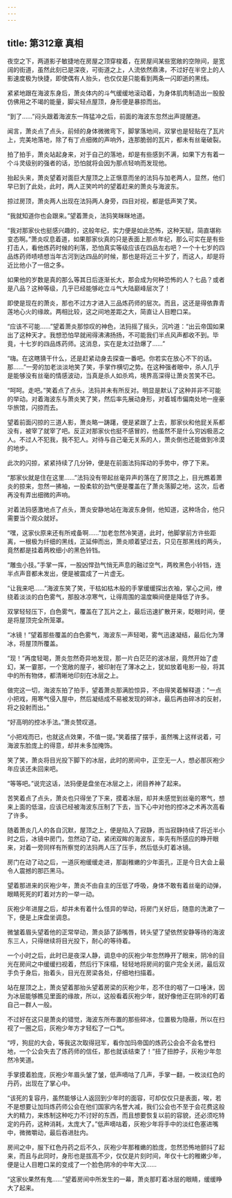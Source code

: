 ```yaml
---
---
---
```

title: 第312章 真相
---



夜空之下，两道影子敏捷地在房屋之顶穿梭着，在房屋间某些宽敞的空隙间，是宽阔的街道，虽然此刻已是深夜，可街道之上，人流依然鼎沸，不过好在半空上的人影速度极为快捷，即使偶有人抬头，也仅仅是只能看到两条一闪即逝的黑线。

紧紧地跟在海波东身后，萧炎体内的斗气缓缓地滚动着，为身体肌肉制造出一股股仿佛用之不竭的能量，脚尖轻点屋顶，身形便是暴掠而出。

“到了……”闷头跟着海波东一阵猛冲之后，前面的海波东忽然出声提醒道。

闻言，萧炎点了点头，前倾的身体微微弯下，脚掌落地间，双掌也是轻贴在了瓦片上，完美地落地，除了有丁点细微的声响外，连那脆弱的瓦片，都未有丝毫破裂。

拍了拍手，萧炎站起身来，对于自己的落地，却是有些感到不满，如果下方有着一个斗灵级别的强者的话，恐怕就将会因为那点轻响而发现他。

抬起头来，萧炎望着对面巨大屋顶之上正惬意而坐的法犸与加老两人，显然，他们早已到了此处，此时，两人正笑吟吟的望着赶来的萧炎与海波东。

掠过房顶，萧炎两人出现在法犸两人身旁，四目对视，都是低声笑了笑。

“我就知道你也会跟来。”望着萧炎，法犸笑眯眯地道。

“我对那家伙也挺感兴趣的，这般年纪，实力便是如此恐怖，这种天赋，简直堪称变态啊。”萧炎叹息着道，如果那家伙真的只是表面上那点年纪，那么可实在是有些打击人，看他炼药时候的利落，恐怕真实等级应该在四品左右吧？一个十七岁的四品炼药师啧啧想当年古河到达四品的时候，那也是将近三十岁了，而这人，却是将近比他小了一倍之多。

如果他的岁数是真的那么等其日后逐渐长大，那会成为何种恐怖的人？七品？或者是八品？这种等级，几乎已经能够屹立斗气大陆巅峰层次了！

即使是现在的萧炎，那也不过方才进入三品炼药师的层次。而且，这还是得依靠青莲地心火的缘故。两相比较，这之间地差距之大，简直让人目瞪口呆。

“应该不可能……”望着萧炎那惊叹的神色，法犸摇了摇头，沉吟道：“出云帝国如果出了这种天才。我想恐怕早就闹得沸沸扬扬，不可能我们半点风声都收不到。毕竟，十七岁的四品炼药师。这消息，实在是太过劲爆了……”

“嗨。在这瞎猜干什么，还是赶紧动身去探查一番吧。你若实在放心不下的话。那……”一旁的加老淡淡地笑了笑，手掌作横切之势。在这种强者眼中，杀人几乎是能够没有丝毫的情感波动，当真是杀人如杀鸡，境界高深得让萧炎苦笑不已。

“呵呵。走吧。”笑着点了点头，法犸并未有所反对。明显是默认了这种并非不可能的举动。对着海波东与萧炎笑了笑，然后率先展动身形，对着城市偏南处地一座豪华旅馆，闪掠而去。

望着前面闪掠的三道人影，萧炎略一踌躇，便是紧跟了上去，那家伙和他屁关系都没有，被宰了就宰了吧。反正对那家伙也挺不感冒的，他虽然不是什么穷凶极恶之人。不过人不犯我，我不犯人。对待与自己毫无关系的人，萧炎倒也还能做到冷漠的地步。

此次的闪掠，紧紧持续了几分钟，便是在前面法犸挥动的手势中，停了下来。

“那家伙就是住在这里……”法犸没有带起丝毫异声的落在了房顶之上，目光瞧着萧炎的掠来，忽然一拂袖，一股柔软的劲气便是覆盖在了萧炎落脚之地，这次，后者再没有弄出细微的声响。

对着法犸感激地点了点头，萧炎安静地站在海波东身侧，他知道，这种场合，他只需要当个观众就好。

“嘿，这家伙原来还有所戒备啊……”加老忽然冷笑道，此时，他脚掌前方许些距离，一根极为纤细的黑线，正延伸而出，萧炎顺着望过去，只见在那黑线的两头，竟然都是挂着两枚细小的黑色铃铛。

“雕虫小技。”手掌一挥，一股凶悍劲气悄无声息的融过空气，两枚黑色小铃铛，连半点声音都未发出，便是被震成了一片虚无。

“让我来吧……”海波东笑了笑，干枯如枯木般的手掌缓缓探出衣袖，掌心之间，缭绕着淡淡的白色雾气，那股冰凉寒气，让得周围的温度瞬间便是降低了许多。

双掌轻轻压下，白色雾气，覆盖在了瓦片之上，最后迅速扩散开来，眨眼时间，便是将屋顶完全所笼罩。

“冰镜！”望着那些覆盖的白色雾气，海波东一声轻喝，雾气迅速凝结，最后化为薄冰，将屋顶所覆盖。

“现！”再度轻喝，萧炎忽然奇异地发现，那一片白茫茫的波冰层，竟然开始了虚幻，某一霎那，一个宽敞的屋子，被印射在了薄冰之上，犹如放着电影一般，将其中的所有物体，都清晰地印刻在冰层之上。

做完这一切，海波东拍了拍手，望着萧炎那满脸惊异，不由得笑着解释道：“一点小把戏，用寒气侵入屋中，然后凝结成不易被发现的碎冰，最后再由碎冰的反射，将之投射而出。”

“好高明的控冰手法。”萧炎赞叹道。

“小把戏而已，也就这点效果，不值一提。”笑着摆了摆手，虽然嘴上这样说着，可海波东脸庞上的得意，却并未多加掩饰。

笑了笑，萧炎将目光投下脚下的冰层，此时的房间中，正空无一人，想必那灰袍少年应该还未回来吧。

“等等吧。”说完这话，法犸便是盘坐在冰层之上，闭目养神了起来。

苦笑着点了点头，萧炎也只得坐了下来，摸着冰层，却并未感觉到丝毫的寒气，想来上面的低温，应该已经被海波东压制了下去，当下心中对他的控冰之术再次高看了许多。

随着萧炎几人的各自沉默，屋顶之上，便是陷入了寂静，而当寂静持续了将近半小时之后，冰镜中房门，忽然动了动，紧闭双眸的海波东，率先有所感应的睁开眼来，对着一旁同样有所察觉的法犸两人压了压手，然后低头盯着冰镜。

房门在动了动之后，一道灰袍缓缓走进，那副稚嫩的少年面孔，正是今日大会上最令人震撼的那匹黑马。

望着那进来的灰袍少年，萧炎不由自主的压低了呼吸，身体不敢有着丝毫的动弹，眼睛死死的盯着对方的一举一动。

灰袍少年进屋之后，却并未有着什么怪异的举动，将房门关好后，随意的洗漱了一下，便是上床盘坐调息。

微皱着眉头望着他的正常举动，萧炎舔了舔嘴唇，转头望了望依然安静等待的海波东三人，只得继续将目光投下，耐心的等待着。

一个小时之后，此时已是夜深人静，调息中的灰袍少年忽然睁开了眼来，阴冷的目光在房间之中缓缓扫视着，然后行下床榻，轻轻地将房间的窗户完全关闭，最后双手负于身后，抬着头，目光在房梁各处，仔细地扫描着。

站在屋顶之上，萧炎望着那抬头望着房梁的灰袍少年，忍不住的咽了一口唾沫，因为冰层能够瞧见里面的缘故，所以，这般看着灰袍少年，就好像他正在阴冷的盯着自己一群人一般。

不过好在这只是萧炎的错觉，海波东所布置的那些碎冰，位置极为隐蔽，所以在扫视了一圈之后，灰袍少年方才轻松了一口气。

“哼，狗屁的大会，等我这次取得冠军，看你加玛帝国的炼药公会会不会名誉扫地，一个公会失去了炼药师的信任，那也就该结束了！”扭了扭脖子，灰袍少年忽然冷笑道。

手掌摸着脸庞，灰袍少年眉头皱了皱，低声嘀咕了几声，手掌一翻，一枚淡红色的丹药，出现在了掌心中。

“该死的复容丹，虽然能够让人返回到少年时的面容，可却仅仅只是表面，唉，若不是想要让加玛炼药师公会在他们国家内名誉大减，我们公会也不至于会花费这般大的精力，来炼制这种吃力不讨好的东西，而且想要恢复以前的容貌，还必须吃特定的丹药，这种消耗，太庞大了。”低声嘀咕着，灰袍少年将手中的淡红色塞进嘴中，微微嚼动，最后吞进肚内。

房间之中，服下红色丹药之后不久，灰袍少年那稚嫩的脸庞，忽然恐怖地颤抖了起来，而且与此同时，身形也是拔高不少，仅仅是片刻时间，年仅十七的稚嫩少年，便是让人目瞪口呆的变成了一个脸色阴冷的中年大汉……

“这家伙果然有鬼……”望着房间中所发生的一幕，萧炎那盯着冰层的眼睛，缓缓睁大了起来。